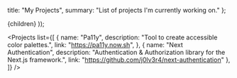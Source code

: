
  title: "My Projects",
  summary: "List of projects I'm currently working on."
};

  <Page path={router.pathname} meta={meta}>
    {children}
  </Page>
));

<Projects list={[
    { name: "Pa11y", description: "Tool to create accessible color palettes.", link: "https://pa11y.now.sh", },
    { name: "Next Authentication", description: "Authentication & Authorization library for the Next.js framework.", link: "https://github.com/j0lv3r4/next-authentication" },
]} />

